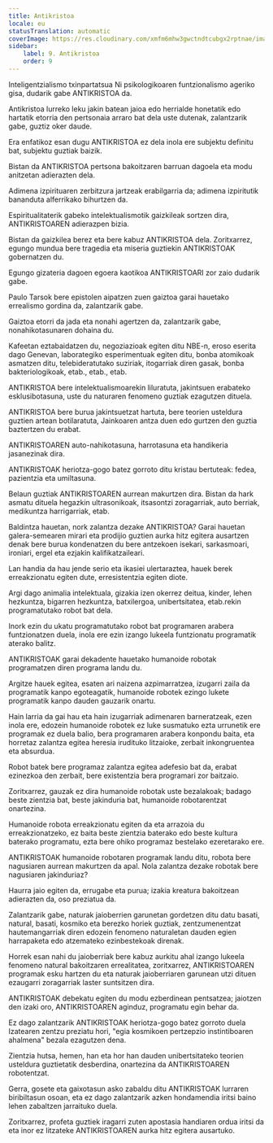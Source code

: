 ```yaml
---
title: Antikristoa
locale: eu
statusTranslation: automatic
coverImage: https://res.cloudinary.com/xmfm6mhw3gwctndtcubgx2rptnae/image/upload/v1741354419/small_cover_la_gran_rebelion_28716e29d2.webp
sidebar:
    label: 9. Antikristoa
    order: 9
---
```

Inteligentzialismo txinpartatsua Ni psikologikoaren funtzionalismo ageriko gisa, dudarik gabe ANTIKRISTOA da.

Antikristoa lurreko leku jakin batean jaioa edo herrialde honetatik edo hartatik etorria den pertsonaia arraro bat dela uste dutenak, zalantzarik gabe, guztiz oker daude.

Era enfatikoz esan dugu ANTIKRISTOA ez dela inola ere subjektu definitu bat, subjektu guztiak baizik.

Bistan da ANTIKRISTOA pertsona bakoitzaren barruan dagoela eta modu anitzetan adierazten dela.

Adimena izpirituaren zerbitzura jartzeak erabilgarria da; adimena izpiritutik bananduta alferrikako bihurtzen da.

Espiritualitaterik gabeko intelektualismotik gaizkileak sortzen dira, ANTIKRISTOAREN adierazpen bizia.

Bistan da gaizkilea berez eta bere kabuz ANTIKRISTOA dela. Zoritxarrez, egungo mundua bere tragedia eta miseria guztiekin ANTIKRISTOAK gobernatzen du.

Egungo gizateria dagoen egoera kaotikoa ANTIKRISTOARI zor zaio dudarik gabe.

Paulo Tarsok bere epistolen aipatzen zuen gaiztoa garai hauetako errealismo gordina da, zalantzarik gabe.

Gaiztoa etorri da jada eta nonahi agertzen da, zalantzarik gabe, nonahikotasunaren dohaina du.

Kafeetan eztabaidatzen du, negoziazioak egiten ditu NBE-n, eroso eserita dago Genevan, laborategiko esperimentuak egiten ditu, bonba atomikoak asmatzen ditu, telebideratutako suziriak, itogarriak diren gasak, bonba bakteriologikoak, etab., etab., etab.

ANTIKRISTOA bere intelektualismoarekin liluratuta, jakintsuen erabateko esklusibotasuna, uste du naturaren fenomeno guztiak ezagutzen dituela.

ANTIKRISTOA bere burua jakintsuetzat hartuta, bere teorien usteldura guztien artean botilaratuta, Jainkoaren antza duen edo gurtzen den guztia baztertzen du erabat.

ANTIKRISTOAREN auto-nahikotasuna, harrotasuna eta handikeria jasanezinak dira.

ANTIKRISTOAK heriotza-gogo batez gorroto ditu kristau bertuteak: fedea, pazientzia eta umiltasuna.

Belaun guztiak ANTIKRISTOAREN aurrean makurtzen dira. Bistan da hark asmatu dituela hegazkin ultrasonikoak, itsasontzi zoragarriak, auto berriak, medikuntza harrigarriak, etab.

Baldintza hauetan, nork zalantza dezake ANTIKRISTOA? Garai hauetan galera-semearen mirari eta prodijio guztien aurka hitz egitera ausartzen denak bere burua kondenatzen du bere antzekoen isekari, sarkasmoari, ironiari, ergel eta ezjakin kalifikatzaileari.

Lan handia da hau jende serio eta ikasiei ulertaraztea, hauek berek erreakzionatu egiten dute, erresistentzia egiten diote.

Argi dago animalia intelektuala, gizakia izen okerrez deitua, kinder, lehen hezkuntza, bigarren hezkuntza, batxilergoa, unibertsitatea, etab.rekin programatutako robot bat dela.

Inork ezin du ukatu programatutako robot bat programaren arabera funtzionatzen duela, inola ere ezin izango lukeela funtzionatu programatik aterako balitz.

ANTIKRISTOAK garai dekadente hauetako humanoide robotak programatzen diren programa landu du.

Argitze hauek egitea, esaten ari naizena azpimarratzea, izugarri zaila da programatik kanpo egoteagatik, humanoide robotek ezingo lukete programatik kanpo dauden gauzarik onartu.

Hain larria da gai hau eta hain izugarriak adimenaren barneratzeak, ezen inola ere, edozein humanoide robotek ez luke susmatuko ezta urrunetik ere programak ez duela balio, bera programaren arabera konpondu baita, eta horretaz zalantza egitea heresia irudituko litzaioke, zerbait inkongruentea eta absurdua.

Robot batek bere programaz zalantza egitea adefesio bat da, erabat ezinezkoa den zerbait, bere existentzia bera programari zor baitzaio.

Zoritxarrez, gauzak ez dira humanoide robotak uste bezalakoak; badago beste zientzia bat, beste jakinduria bat, humanoide robotarentzat onartezina.

Humanoide robota erreakzionatu egiten da eta arrazoia du erreakzionatzeko, ez baita beste zientzia baterako edo beste kultura baterako programatu, ezta bere ohiko programaz bestelako ezeretarako ere.

ANTIKRISTOAK humanoide robotaren programak landu ditu, robota bere nagusiaren aurrean makurtzen da apal. Nola zalantza dezake robotak bere nagusiaren jakinduriaz?

Haurra jaio egiten da, errugabe eta purua; izakia kreatura bakoitzean adierazten da, oso preziatua da.

Zalantzarik gabe, naturak jaioberrien garunetan gordetzen ditu datu basati, natural, basati, kosmiko eta berezko horiek guztiak, zentzumenentzat hautemangarriak diren edozein fenomeno naturaletan dauden egien harrapaketa edo atzemateko ezinbestekoak direnak.

Horrek esan nahi du jaioberriak bere kabuz aurkitu ahal izango lukeela fenomeno natural bakoitzaren errealitatea, zoritxarrez, ANTIKRISTOAREN programak esku hartzen du eta naturak jaioberriaren garunean utzi dituen ezaugarri zoragarriak laster suntsitzen dira.

ANTIKRISTOAK debekatu egiten du modu ezberdinean pentsatzea; jaiotzen den izaki oro, ANTIKRISTOAREN aginduz, programatu egin behar da.

Ez dago zalantzarik ANTIKRISTOAK heriotza-gogo batez gorroto duela Izatearen zentzu preziatu hori, "egia kosmikoen pertzepzio instintiboaren ahalmena" bezala ezagutzen dena.

Zientzia hutsa, hemen, han eta hor han dauden unibertsitateko teorien usteldura guztietatik desberdina, onartezina da ANTIKRISTOAREN robotentzat.

Gerra, gosete eta gaixotasun asko zabaldu ditu ANTIKRISTOAK lurraren biribiltasun osoan, eta ez dago zalantzarik azken hondamendia iritsi baino lehen zabaltzen jarraituko duela.

Zoritxarrez, profeta guztiek iragarri zuten apostasia handiaren ordua iritsi da eta inor ez litzateke ANTIKRISTOAREN aurka hitz egitera ausartuko.


